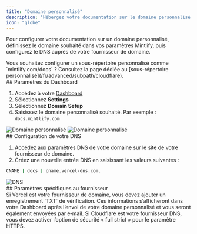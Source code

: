 ```yaml
---
title: "Domaine personnalisé"
description: "Hébergez votre documentation sur le domaine personnalisé de votre site"
icon: "globe"
---
```


Pour configurer votre documentation sur un domaine personnalisé, définissez le domaine souhaité dans vos paramètres Mintlify, puis configurez le DNS auprès de votre fournisseur de domaine.

<Info>
  Vous souhaitez configurer un sous-répertoire personnalisé comme `mintlify.com/docs` ? Consultez la page dédiée au [sous-répertoire personnalisé](/fr/advanced/subpath/cloudflare).
</Info>

<div id="dashboard-settings">
  ## Paramètres du Dashboard
</div>

1. Accédez à votre [Dashboard](https://dashboard.mintlify.com)
2. Sélectionnez **Settings**
3. Sélectionnez **Domain Setup**
4. Saisissez le domaine personnalisé souhaité. Par exemple : `docs.mintlify.com`

<Frame>
  <img alt="Domaine personnalisé" className="block dark:hidden" src="/images/add-custom-domain-light.png" />

  <img alt="Domaine personnalisé" className="hidden dark:block" src="/images/add-custom-domain-dark.png" />
</Frame>

<div id="configuring-your-dns">
  ## Configuration de votre DNS
</div>

1. Accédez aux paramètres DNS de votre domaine sur le site de votre fournisseur de domaine.
2. Créez une nouvelle entrée DNS en saisissant les valeurs suivantes :

```bash
CNAME | docs | cname.vercel-dns.com.
```

<Frame>
  <img alt="DNS" src="https://mintlify-assets.b-cdn.net/mintlify-dns.png" />
</Frame>

<div id="provider-specific-settings">
  ## Paramètres spécifiques au fournisseur
</div>

<AccordionGroup>
  <Accordion title="Vérification Vercel">
    Si Vercel est votre fournisseur de domaine, vous devez ajouter un enregistrement `TXT` de vérification. Ces informations s’afficheront dans votre Dashboard après l’envoi de votre domaine personnalisé et vous seront également envoyées par e‑mail.
  </Accordion>

  <Accordion title="Paramètres de sécurité Cloudflare">
    Si Cloudflare est votre fournisseur DNS, vous devez activer l’option de sécurité « full strict » pour le paramètre HTTPS.
  </Accordion>
</AccordionGroup>